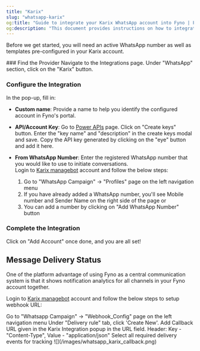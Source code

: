 ```yaml
---
title: "Karix"
slug: "whatsapp-karix"
og:title: "Guide to integrate your Karix WhatsApp account into Fyno | Fyno Documentation"
og:description: "This document provides instructions on how to integrate WhatsApp with the Karix account and set up message delivery status tracking using a Webhook URL in Fyno."
---
```


Before we get started, you will need an active WhatsApp number as well as templates pre-configured in your Karix account.

<Steps>
### Find the Provider
Navigate to the Integrations page. Under "WhatsApp" section, click on the "Karix" button.

### Configure the Integration

In the pop-up, fill in:

- **Custom name**: Provide a name to help you identify the configured account in Fyno's portal.
- **API/Account Key**: Go to [Power APIs](https://karix.solutions/lounge/sign_in.php) page. Click on "Create keys" button. Enter the "key name" and "description" in the create keys modal and save. Copy the API key generated by clicking on the "eye" button and add it here.
- **From WhatsApp Number**: Enter the registered WhatsApp number that you would like to use to initiate conversations.  
   Login to [Karix managebot](https://managebot.karix.solutions/bot_builder_gui/#/login) account and follow the below steps:

  1. Go to "WhatsApp Campaign" -> "Profiles" page on the left navigation menu
  2. If you have already added a WhatsApp number, you'll see Mobile number and Sender Name on the right side of the page or
  3. You can add a number by clicking on "Add WhatsApp Number" button

### Complete the Integration

Click on "Add Account" once done, and you are all set!

</Steps>

## Message Delivery Status

One of the platform advantage of using Fyno as a central communication system is that it shows notification analytics for all channels in your Fyno account together.

Login to [Karix managebot](https://managebot.karix.solutions/bot_builder_gui/#/login) account and follow the below steps to setup webhook URL:

<Steps>
  <Step>Go to "Whatsapp Campaign" -> "Webhook_Config" page on the left navigation menu</Step>
  <Step>Under "Delivery rule" tab, click 'Create New'. Add Callback URL given in the Karix Integration popup in the URL field.</Step>
  <Step>Header: Key - "Content-Type", Value - "application/json"</Step>
  <Step>Select all required delivery events for tracking ![](/images/whatsapp_karix_callback.png)</Step>
</Steps>
